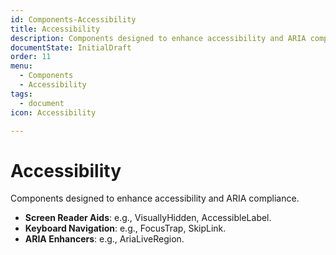 ```yaml
---
id: Components-Accessibility
title: Accessibility
description: Components designed to enhance accessibility and ARIA compliance.
documentState: InitialDraft
order: 11
menu:
  - Components
  - Accessibility
tags:
  - document
icon: Accessibility

---
```



# Accessibility

Components designed to enhance accessibility and ARIA compliance.

- **Screen Reader Aids**: e.g., VisuallyHidden, AccessibleLabel.
- **Keyboard Navigation**: e.g., FocusTrap, SkipLink.
- **ARIA Enhancers**: e.g., AriaLiveRegion.
